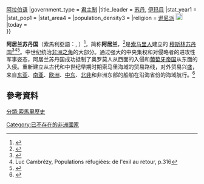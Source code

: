 {{Infobox Former Country
|native_name            = ''Dawladdii Ajuuraan'' <br/> الدولة الأجورانيون
|conventional_long_name = 阿居兰苏丹国
|common_name            = Ajuran Sultanate
|continent              = Africa
|region                 = [[非洲之角|非洲之角]]
|country                =
|era                    = 
|year_start             = 13世纪
|year_end               = 17世纪
|event1                 = 第一次阿居兰-葡萄牙战争
|date_event1            = 1538–57
|event2                 = 第二次阿居兰-葡萄牙战争
|date_event2            = 1580–89
|event3                 = 奥罗莫人入侵
|date_event3            = 17世纪中期
|p1                     = 摩加迪沙苏丹国
|flag_p1                = French map of Somalia in early 18th century.png|20px
|s1                     = 格勒迪苏丹国
|flag_s1                =
|date_start             =
|date_end               =
|event_start            = 建立
|event_end              = 灭亡
|image_flag             = Muzzaffar (Mogadishu area) flag according to 1576 Portuguese map.svg
|image_flag_size        = 200px
|flag                   =
|image_coat             =
|image_map              = 
|image_map_caption      = 15世纪阿居兰苏丹国
|national_motto         =
|national_anthem        =
|capital                = *Mareeg (最初)
*克拉佛
*[[马尔卡|马尔卡]]
|common_languages       = [[索马里语|索马里语]]{{·}}[[阿拉伯语|阿拉伯语]]
|government_type        = [[君主制|君主制]]
|title_leader           = [[苏丹_(称谓)|苏丹]], [[伊玛目|伊玛目]]
|stat_year1             =
|stat_pop1              =
|stat_area4             =
|population_density3    =
|religion               = [[逊尼派|逊尼派]] [[File:Allah-green.svg|18px]]
|today                  = {{flag|Somalia}}<br/>{{flag|Ethiopia}}
}}

'''阿居兰苏丹国'''（索馬利亞語：''{{lang|so|Dawladdii Ajuuraan}}'', {{lang-ar|الدولة الأجورانيون}}）<ref name="His 40">{{cite book|ref=harv|last=Njoku|first=Raphael Chijioke|title=The History of Somalia|url=https://books.google.com/books?id=FlL2vE_qRQ8C&pg=PA40|year=2013|publisher=Greenwood|isbn=978-0-313-37857-7|page=40}}</ref>，简称'''阿居兰'''，<ref>{{Cite web |url=http://www.britannica.com/EBchecked/topic/11299/Ajuran |title=Encyclopedia Britannica: Ajuran |access-date=2016-12-02 |archive-date=2014-02-22 |archive-url=https://web.archive.org/web/20140222141635/http://www.britannica.com/EBchecked/topic/11299/Ajuran |dead-url=no }}</ref>是[[索马里人|索马里人]]建立的 [[穆斯林|穆斯林]][[苏丹国|苏丹国]]<ref>{{cite book|ref=harv|last=Luling|first=Virginia|title=Somali Sultanate: the Geledi city-state over 150 years|url=https://books.google.com/books?id=s0Y_AQAAIAAJ&pg=PA17|year=2002|publisher=Transaction Publishers|isbn=978-1-874209-98-0|page=17|access-date=2016-12-02|archive-date=2021-05-22|archive-url=https://web.archive.org/web/20210522050249/https://books.google.com/books?id=s0Y_AQAAIAAJ&pg=PA17|dead-url=no}}</ref><ref>Luc Cambrézy, Populations réfugiées: de l'exil au retour, p.316</ref><ref>{{cite journal |first=Mohamed Haji |last=Mukhtar |title=The Emergence and Role of Political Parties in the Inter-River Region of Somalia from 1947–1960 |work=Ufahamu |volume=17 |issue=2 |p=98 |url=http://escholarship.org/uc/item/7h11k656 |journal= |access-date=2016-12-02 |archive-date=2021-05-14 |archive-url=https://web.archive.org/web/20210514080031/https://escholarship.org/uc/item/7h11k656 |dead-url=no }}</ref>。中世纪统治[[非洲之角|非洲之角]]的大部分。通过强大的中央集权和对侵略者的进攻性军事姿态，阿居兰苏丹国成功抵制了奥罗莫人从西面的入侵和[[葡萄牙帝国|葡萄牙帝国]]从东面的入侵。重新建立从古代和中世纪早期时期索马里海域的贸易路线，对外贸易兴盛，来自[[东亚|东亚]]、[[南亚|南亚]]、[[欧洲|欧洲]]、[[中东|中东]]、[[北非|北非]]和非洲东部的船舶在沿海省份的海域航行。<ref name="Shapes">{{cite book|last=Shelley|first=Fred M.|title=Nation Shapes: The Story behind the World's Borders|url=https://books.google.com/books?id=5qlXatHRJtMC&pg=PA358|year=2013|publisher=ABC-CLIO|isbn=978-1-61069-106-2|page=358|access-date=2016-12-02|archive-date=2017-04-18|archive-url=https://web.archive.org/web/20170418015151/https://books.google.com/books?id=5qlXatHRJtMC&pg=PA358|dead-url=no}}</ref>

== 參考資料 ==
{{Reflist}}

{{帝国}}

{{DEFAULTSORT:Ajuran}}
[[分類:索馬里歷史|分類:索馬里歷史]]
[[Category:已不存在的非洲國家|Category:已不存在的非洲國家]]